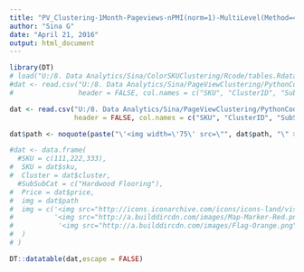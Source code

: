 ```yaml
---
title: "PV_Clustering-1Month-Pageviews-nPMI(norm=1)-MultiLevel(Method=4,8-:,gamma=1,lambda=0.1,spins=75)-10,3,1,50 timeThresh,minView,minJointView,pmiPerc"
author: "Sina G"
date: "April 21, 2016"
output: html_document
---
```




```r
library(DT)
# load("U:/8. Data Analytics/Sina/ColorSKUClustering/Rcode/tables.Rdata")
#dat <- read.csv("U:/8. Data Analytics/Sina/PageViewClustering/PythonCode/clusImgTab.csv",
#                header = FALSE, col.names = c("SKU", "ClusterID", "SubSubCat", "path"))

dat <- read.csv("U:/8. Data Analytics/Sina/PageViewClustering/PythonCode/clusPV_Landscape_4_8_50.csv",
                header = FALSE, col.names = c("SKU", "ClusterID", "SubSubCat", "path"))

dat$path <- noquote(paste("\'<img width=\'75\' src=\"", dat$path, "\" ></img>\'", sep = ""))

#dat <- data.frame(
  #SKU = c(111,222,333),
#  SKU = dat$sku,
#  Cluster = dat$cluster,
  #SubSubCat = c("Hardwood Flooring"),
#  Price = dat$price,
#  img = dat$path
#  img = c('<img src="http://icons.iconarchive.com/icons/icons-land/vista-map-markers/32/Map-Marker-Marker-Outside-Chartreuse-icon.png" ></img>',
#          '<img src="http://a.builddircdn.com/images/Map-Marker-Red.png" ></img>',
#           '<img src="http://a.builddircdn.com/images/Flag-Orange.png" ></img>'
#  )
# ) 
```

```r
DT::datatable(dat,escape = FALSE)

```
